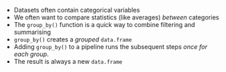 - Datasets often contain categorical variables
- We often want to compare statistics (like averages) *between* categories
- The `group_by()` function is a quick way to combine filtering and summarising
- `group_by()` creates a *grouped* `data.frame`
- Adding `group_by()` to a pipeline runs the subsequent steps *once for each group*.
- The result is always a new `data.frame`
